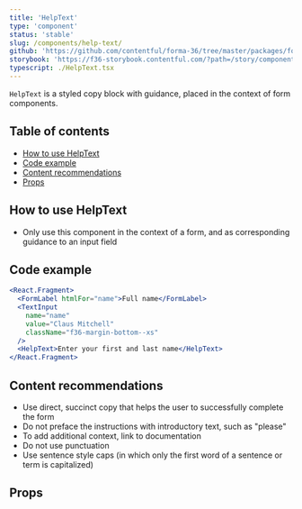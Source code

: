 ```yaml
---
title: 'HelpText'
type: 'component'
status: 'stable'
slug: /components/help-text/
github: 'https://github.com/contentful/forma-36/tree/master/packages/forma-36-react-components/src/components/HelpText'
storybook: 'https://f36-storybook.contentful.com/?path=/story/components-helptext--default'
typescript: ./HelpText.tsx
---
```


`HelpText` is a styled copy block with guidance, placed in the context of form components.

## Table of contents

- [How to use HelpText](#how-to-use-HelpText)
- [Code example](#code-example)
- [Content recommendations](#content-recommendations)
- [Props](#props)

## How to use HelpText

- Only use this component in the context of a form, and as corresponding guidance to an input field

## Code example

```jsx
<React.Fragment>
  <FormLabel htmlFor="name">Full name</FormLabel>
  <TextInput
    name="name"
    value="Claus Mitchell"
    className="f36-margin-bottom--xs"
  />
  <HelpText>Enter your first and last name</HelpText>
</React.Fragment>
```

## Content recommendations

- Use direct, succinct copy that helps the user to successfully complete the form
- Do not preface the instructions with introductory text, such as "please"
- To add additional context, link to documentation
- Do not use punctuation
- Use sentence style caps (in which only the first word of a sentence or term is capitalized)

## Props


<Props of="HelpText" />
